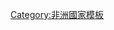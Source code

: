 {{Navbox
|name = 布吉納法索行政區劃
|title = [[布吉納法索]][[布吉納法索行政區劃|行政區劃]]
|listclass = hlist
|image = [[Image:Flag of Burkina Faso.svg|50px]]

|group1=[[布克萊迪穆翁大區]]
|list1 =
* [[巴雷省|巴雷]]
* [[巴瓦省|巴瓦]]
* [[孔西省|孔西]]
* [[穆翁省|穆翁]]
* [[納亞拉省|納亞拉]]
* [[蘇魯省|蘇魯]]
|group2=[[瀑布大區 (布基納法索)|瀑布大區]]
|list2=
* [[科莫埃省|科莫埃]]
* [[雷拉巴省|雷拉巴]]
|group3=[[中央大區 (布吉納法索)|中央大區]]
|list3=
* [[卡焦戈省|卡焦戈]]
|group4=[[中東大區 (布吉納法索)|中東大區]]
|list4=
* [[布爾古省|布爾古]]
* [[庫爾佩羅戈省|庫爾佩羅戈]]
* [[庫里滕加省|庫里滕加]]
|group5=[[中北大區 (布吉納法索)|中北大區]]
|list5=
* [[巴姆省|巴姆]]
* [[納門滕加省|納門滕加]]
* [[桑馬滕加省|桑馬滕加]]
|group6=[[中西大區 (布吉納法索)|中西大區]]
|list6=
* [[布爾基恩德省|布爾基恩德]]
* [[桑吉省|桑吉]]
* [[錫西里省|錫西里]]
* [[濟羅省|濟羅]]
|group7=[[中南大區 (布吉納法索)|中南大區]]
|list7=
* [[巴澤加省|巴澤加]]
* [[宗德韋奧戈省|宗德韋奧戈]]
* [[納烏里省|納烏里]]
|group8=[[東部大區_(布基納法索)|東部大區]]
|list8=
* [[尼亞尼亞省|尼亞尼亞]]
* [[古爾馬省|古爾馬]]
* [[科蒙加里省|科蒙加里]]
* [[孔皮恩加省|孔皮恩加]]
* [[塔波阿省|塔波阿]]
|group9=[[上盆地大區]]
|list9=
* [[烏埃省|烏埃]]
* [[凱內杜古省|凱內杜古]]
* [[圖伊省|圖伊]]
|group10=[[北部大區_(布基納法索)|北部大區]]
|list10=
* [[羅盧姆省|羅盧姆]]
* [[帕索雷省|帕索雷]]
* [[雅滕加省|雅滕加]]
* [[宗多馬省|宗多馬]]
|group11=[[高原-中部大區]]
|list11=
* [[岡祖爾古省|岡祖爾古]]
* [[庫爾維奧戈省|庫爾維奧戈]]
* [[烏布里滕加省|烏布里滕加]]
|group12=[[薩赫勒大區_(布基納法索)|薩赫勒大區]]
|list12=
* [[烏達蘭省|烏達蘭]]
* [[塞諾省|塞諾]]
* [[蘇姆省|蘇姆]]
* [[亞加省|亞加]]
|group13=[[西南大區_(布基納法索)|西南大區]]
|list13=
* [[布古里巴省|布古里巴]]
* [[伊奧巴省|伊奧巴]]
* [[努姆比埃爾省|努姆比埃爾]]
* [[波尼省|波尼]]
}}<noinclude>
[[Category:非洲國家模板]]
</noinclude>